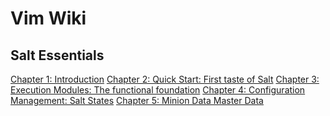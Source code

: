 = Vim Wiki =

== Salt Essentials ==
[[Chapter 1: Introduction]]
[[Chapter 2: Quick Start: First taste of Salt]]
[[Chapter 3: Execution Modules: The functional foundation]]
[[Chapter 4: Configuration Management: Salt States]]
[[Chapter 5: Minion Data Master Data]]
